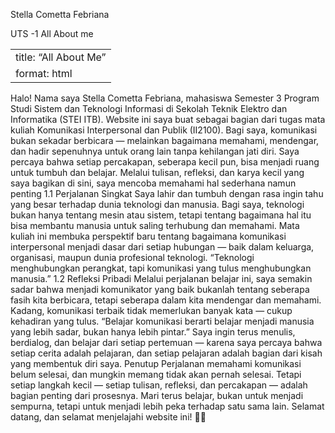 Stella Cometta Febriana

UTS -1 All About me

---
title: "All About Me"
format: html
--- 
Halo! Nama saya Stella Cometta Febriana, mahasiswa Semester 3 Program Studi Sistem dan Teknologi Informasi di Sekolah Teknik Elektro dan Informatika (STEI ITB).
Website ini saya buat sebagai bagian dari tugas mata kuliah Komunikasi Interpersonal dan Publik (II2100).
Bagi saya, komunikasi bukan sekadar berbicara — melainkan bagaimana memahami, mendengar, dan hadir sepenuhnya untuk orang lain tanpa kehilangan jati diri.
Saya percaya bahwa setiap percakapan, seberapa kecil pun, bisa menjadi ruang untuk tumbuh dan belajar.
Melalui tulisan, refleksi, dan karya kecil yang saya bagikan di sini, saya mencoba memahami hal sederhana namun penting
1.1 Perjalanan Singkat
Saya lahir dan tumbuh dengan rasa ingin tahu yang besar terhadap dunia teknologi dan manusia.
Bagi saya, teknologi bukan hanya tentang mesin atau sistem, tetapi tentang bagaimana hal itu bisa membantu manusia untuk saling terhubung dan memahami.
Mata kuliah ini membuka perspektif baru tentang bagaimana komunikasi interpersonal menjadi dasar dari setiap hubungan — baik dalam keluarga, organisasi, maupun dunia profesional teknologi.
“Teknologi menghubungkan perangkat, tapi komunikasi yang tulus menghubungkan manusia.”
1.2 Refleksi Pribadi 
Melalui perjalanan belajar ini, saya semakin sadar bahwa menjadi komunikator yang baik bukanlah tentang seberapa fasih kita berbicara,
tetapi seberapa dalam kita mendengar dan memahami.
Kadang, komunikasi terbaik tidak memerlukan banyak kata — cukup kehadiran yang tulus.
“Belajar komunikasi berarti belajar menjadi manusia yang lebih sadar, bukan hanya lebih pintar.”
Saya ingin terus menulis, berdialog, dan belajar dari setiap pertemuan — karena saya percaya bahwa setiap cerita adalah pelajaran,
dan setiap pelajaran adalah bagian dari kisah yang membentuk diri saya.
Penutup
Perjalanan memahami komunikasi belum selesai, dan mungkin memang tidak akan pernah selesai.
Tetapi setiap langkah kecil — setiap tulisan, refleksi, dan percakapan — adalah bagian penting dari prosesnya.
Mari terus belajar, bukan untuk menjadi sempurna, tetapi untuk menjadi lebih peka terhadap satu sama lain.
Selamat datang, dan selamat menjelajahi website ini! 🌿💬
